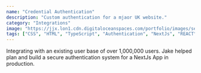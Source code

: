 ```yaml
---
name: "Credential Authentication"
description: "Custom authentication for a mjaor UK website."
category: "Integrations"
image: "https://jjx.lon1.cdn.digitaloceanspaces.com/portfolio/images/security1.webp"
tags: ["CSS", "HTML", "TypeScript", "Authentication", "NextJs", "REACT"]
---
```


Integrating with an existing user base of over 1,000,000 users. Jake helped plan and build a secure authentication system for a NextJs App in production.
